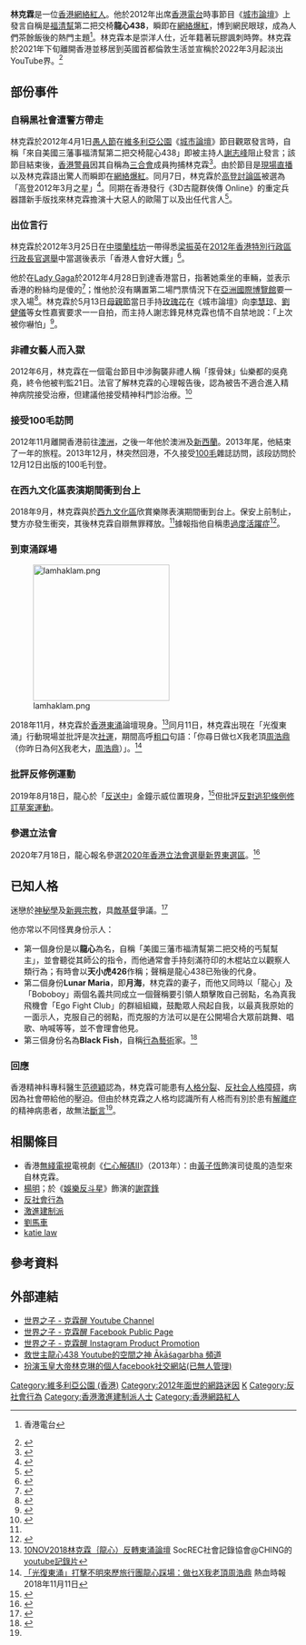 {{多個問題|
{{blpsources|time=2018-11-13T04:02:12+00:00}}
{{newsrelease|time=2018-11-13T04:02:12+00:00}}
{{original research|time=2018-11-13T04:02:12+00:00}}
{{Update|time=2018-11-11}}
}}
{{not|農心}}
{{Infobox Biography
| subject_name = 林克霖 
| 原名 = 林家永
| image_name = 
| image_size = 270px
| party = {{Nonp}}
| parents = 林鄉福、余瑞鳳
| image_caption = [[林克霖|林克霖]]與另一[[親中派|親中派]]人士黑超哥（許民楓）在酒樓飯聚（影片截圖）
| alias = 維園[[謝霆鋒|霆鋒]]、龍心、Boboboy、絕心、王小虎、猴子農、克霖醒
| date_of_birth = {{birth date and age|1976|1|18}}<!--蘋果2012年11月：35歲，壹仔2018年8月：41歲。月日未有記錄。-->
| place_of_birth = {{CHN}}[[福建省|福建省]][[福清市|福清市]]牛宅村
| date_of_death = 
| place_of_death = 
| nationality = {{CNHK}}
| occupation = IT人、行為藝術家、網絡遊戲代言人、酒店侍應、建築工人（木工）、的士司機、外賣速遞員
| height = 1.74m
| education = IVE、[[澳洲|澳洲]][[臥龍崗大學|臥龍崗大學]]碩士（2007年畢業）<ref>{{Cite news |url= https://nextplus.nextmedia.com/article/2_611956_0 |title= 【別人笑我太瘋癲】維園霆鋒走去揸的士 轉做正常人龍心：我係比較hyper |work= 壹週刊 |date= 2018-08-08 |accessdate= 2019-02-14 |archive-date= 2019-10-09 |archive-url= https://web.archive.org/web/20191009084102/https://nextplus.nextmedia.com/article/2_611956_0 |dead-url= no }}</ref>
| 父親 = 
}}

'''林克霖'''{{BD|1976年|1月18日|catIdx=L林}}是一位[[香港永久居民|香港]][[網絡紅人|網絡紅人]]。他於2012年出席[[香港電台|香港電台]]時事節目《[[城市論壇|城市論壇]]》上發言自稱是[[福建幫_(香港)|福清幫]]第二把交椅'''龍心438'''，瞬即在[[網絡爆紅|網絡爆紅]]，博到網民眼球，成為人們茶餘飯後的熱門主題<ref>{{Youtube |id= _i7J9c9aY6Q |title= 2012-04-01 城市論壇 騎呢人}} 香港電台</ref>。林克霖本是崇洋人仕，近年籍著玩膠諷刺時弊。林克霖於2021年下旬離開香港並移居到英國首都倫敦生活並宣稱於2022年3月起淡出YouTube界。<ref>{{Cite news |url= https://holiday.presslogic.com/article/308710/龍心-youtube-出位-城市論壇-淡出-行為怪異|title=網紅龍心宣稱即將離開YouTube界！重溫以往破格行為！2大原因導致標奇立異？|work= HolidaySmart |date= 2022-03-16}} </ref>

== 部份事件 ==
=== 自稱黑社會遭警方帶走 ===
林克霖於2012年4月1日[[愚人節|愚人節]]在[[維多利亞公園|維多利亞公園]]《[[城市論壇|城市論壇]]》節目觀眾發言時，自稱「來自美國三藩事福清幫第二把交椅龍心438」即被主持人[[謝志峰|謝志峰]]阻止發言；該節目結束後，[[香港警方|香港警員]]因其自稱為[[三合會|三合會]]成員拘捕林克霖<ref name="resume">{{cite news |language=zh-hant |publisher=[[頭條日報|頭條日報]] |date=2012-04-02 |page=P01 |title=自稱黑社會被捕 維園霆鋒闖城市論壇 }}</ref>。由於節目是[[現場直播|現場直播]]以及林克霖語出驚人而瞬即在[[網絡爆紅|網絡爆紅]]。同月7日，林克霖於[[高登討論區|高登討論區]]被選為「高登2012年3月之星」<ref>{{cite web |language=zh-hant |publisher=[[香港高登|香港高登]] |accessdate=2012-06-22 |page=1 |title=【投票站】高登2012年3月之星 |url=http://forum5.hkgolden.com/view.aspx?message=3645926 |archive-date=2020-03-27 |archive-url=https://web.archive.org/web/20200327214014/https://forum.hkgolden.com/thread/3645926 |dead-url=no }}</ref>。同期在香港發行《3D古龍群俠傳 Online》的重定兵器譜新手版找來林克霖擔演十大惡人的歐陽丁以及出任代言人<ref>{{cite news |language=zh-hant |publisher=[[蘋果日報_(香港)|香港蘋果日報]] |date=2012-06-22 |page=E05 |title=蘋機會：最爆代言人龍心X住玩《古龍》 }}</ref>。

=== 出位言行 ===
林克霖於2012年3月25日在[[中環|中環]][[蘭桂坊|蘭桂坊]]一帶得悉[[梁振英|梁振英]]在[[2012年香港特別行政區行政長官選舉|2012年香港特別行政區行政長官選舉]]中當選後表示「香港人會好大鑊」<ref name="CY">{{cite news |language=zh-hant |publisher=[[頭條日報|頭條日報]] |date=2012-04-02 |page=A06 |title=CY勝選日 高呼「香港大鑊」 }}</ref>。

他於在[[Lady_Gaga|Lady Gaga]]於2012年4月28日到達香港當日，指著她乘坐的車輛，並表示香港的粉絲均是傻的<ref>{{cite news |language=zh-hant |publisher=[[東方日報_(香港)|東方日報 (香港)]] |date=2012-04-29 |page=C02  |title=維園霆鋒大鬧機場 }}</ref>；惟他於沒有購置第二場門票情況下在[[亞洲國際博覽館|亞洲國際博覽館]]要一求入場<ref>{{cite news |language=zh-hant |publisher=[[明報|明報]] |date=2012-05-04 |page=C02  |title=Gaga 第二場驚現疑似假飛 紅姑保安護送免搜袋 }}</ref>。林克霖於5月13日[[母親節|母親節]]當日手持[[玫瑰花|玫瑰花]]在《城市論壇》向[[李慧琼|李慧琼]]、[[劉健儀|劉健儀]]等女性嘉賓要求一一自拍，而主持人謝志鋒見林克霖也情不自禁地說：「上次被你嚇怕」<ref>{{cite news |language=zh-hant |publisher=[[星島日報|星島日報]] |date=2012-05-14 |page=A15  |title=「維園霆鋒」 手執玫瑰玩自拍 }}</ref>。

=== 非禮女藝人而入獄 ===
2012年6月，林克霖在一個電台節目中涉胸襲非禮人稱「揼骨妹」仙樂都的吳堯堯，終令他被判監21日。法官了解林克霖的心理報告後，認為被告不適合進入精神病院接受治療，但建議他接受精神科門診治療。<ref>{{Cite news |url= https://orientaldaily.on.cc/cnt/entertainment/20121026/00282_012.html |title=龍心判監21日 求唔剪長髮 |work=東網 |date= 2012-10-26}} </ref>

=== 接受100毛訪問 ===
2012年11月離開香港前往[[澳洲|澳洲]]，之後一年他於澳洲及[[新西蘭|新西蘭]]。2013年尾，他結束了一年的旅程。2013年12月，林突然回港，不久接受[[100毛|100毛]]雜誌訪問，該段訪問於12月12日出版的100毛刊登。

=== 在西九文化區表演期間衝到台上 ===
2018年9月，林克霖與於[[西九文化區|西九文化區]]欣賞樂隊表演期間衝到台上。保安上前制止，雙方亦發生衝突，其後林克霖自辯無罪釋放。<ref name=":0" />據報指他自稱患[[注意力不足過動症|過度活躍症]]<ref name=":0">{{Cite news|url=https://hk.on.cc/hk/bkn/cnt/news/20181107/bkn-20181107160252730-1107_00822_001.html|title=涉襲擊保安法官問有無精神病　龍心：少少狂躁|author=|date=2018-11-07|work=東網|accessdate=|archive-date=2019-05-04|archive-url=https://web.archive.org/web/20190504043726/https://hk.on.cc/hk/bkn/cnt/news/20181107/bkn-20181107160252730-1107_00822_001.html|dead-url=no}}</ref>。

=== 到東涌踩場 ===
{{Further|光復東涌}}
[[File:lamhaklam.png|240px]]

2018年11月，林克霖於[[香港|香港]][[東涌_(香港)|東涌]]論壇現身。<ref>[https://youtube.com/watch?v=mmkOtIjpOnQ 10NOV2018林克霖｛龍心）反轉東涌論壇] {{Wayback|url=https://youtube.com/watch?v=mmkOtIjpOnQ |date=20200327214003 }} SocREC社會記錄協會@CHING的[[youtube|youtube]][[記錄片|記錄片]]</ref>同月11日，林克霖出現在「光復東涌」行動現場並批評是次[[社運|社運]]，期間高呼[[粗口|粗口]]句語：「你尋日做乜X我老頂[[周浩鼎|周浩鼎]]（你昨日為何[[粵語髒話#用字|X]]我老大，[[周浩鼎|周浩鼎]]）」。<ref>[http://www.passiontimes.hk/article/11-11-2018/49231 「光復東涌」打擊不明來歷旅行團龍心踩場：做乜X我老頂周浩鼎] {{Wayback|url=http://www.passiontimes.hk/article/11-11-2018/49231 |date=20200327214007 }} 熱血時報 2018年11月11日</ref>

=== 批評反修例運動 ===
2019年8月18日，龍心於「[[反送中|反送中]]」金鐘示威位置現身，<ref>{{Cite web |url=https://youtube.com/watch?v=vpNIAdrbSb0 |title=「龍心」現身金鐘示威現場 |access-date=2019-09-02 |archive-date=2020-08-13 |archive-url=https://web.archive.org/web/20200813223154/https://www.youtube.com/watch?v=vpNIAdrbSb0 |dead-url=no }}</ref>但批評[[反對逃犯條例修訂草案運動|反對逃犯條例修訂草案運動]]。

=== 參選立法會 ===
2020年7月18日，龍心報名參選[[2020年香港立法會選舉|2020年香港立法會選舉]][[新界東選區|新界東選區]]。<ref>{{Cite news|url=https://www.thestandnews.com/politics/立會選舉-多名現任建制派功能組別報名參選-龍心-林克霖報名選新東/|title=【立會選舉】多名建制派功能組別議員報名爭連任　「龍心」、陳玉娥選新東|date=2020-07-18|work=立場新聞|accessdate=2021-06-27|archive-date=2020-09-30|archive-url=https://web.archive.org/web/20200930065022/https://www.thestandnews.com/politics/%E7%AB%8B%E6%9C%83%E9%81%B8%E8%88%89-%E5%A4%9A%E5%90%8D%E7%8F%BE%E4%BB%BB%E5%BB%BA%E5%88%B6%E6%B4%BE%E5%8A%9F%E8%83%BD%E7%B5%84%E5%88%A5%E5%A0%B1%E5%90%8D%E5%8F%83%E9%81%B8-%E9%BE%8D%E5%BF%83-%E6%9E%97%E5%85%8B%E9%9C%96%E5%A0%B1%E5%90%8D%E9%81%B8%E6%96%B0%E6%9D%B1/|dead-url=no}}</ref>

== 已知人格 ==
迷戀於[[神秘學|神秘學]]及[[新興宗教|新興宗教]]，具[[敵基督|敵基督]]爭議。<ref>{{cite news |language=zh-hant |publisher=[[頭條日報|頭條日報]] |date=2012-04-03 |page=P08 |title=騎呢「維園霆鋒」創「神教」救世人 }}</ref>

他亦常以不同怪異身份示人：
* 第一個身份是以'''龍心'''為名，自稱「美國三藩市福清幫第二把交椅的丐幫幫主」，並會聽從其師公的指令，而他通常會手持刻滿符印的木棍站立以觀察人類行為；有時會以'''天小虎426'''作稱；聲稱是龍心438已殆後的代身。
* 第二個身份'''Lunar Maria'''，即'''月海'''，林克霖的妻子，而他又同時以「龍心」及「Boboboy」兩個名義共同成立一個聲稱要引領人類擊敗自己弱點，名為真我飛機會「Ego Fight Club」的群組組織，鼓勵眾人飛起自我，以最真我原始的一面示人，克服自己的弱點，而克服的方法可以是在公開場合大眾前跳舞、唱歌、吶喊等等，並不會理會他見。
* 第三個身份名為'''Black Fish'''，自稱[[行為藝術|行為藝術]]家。<ref name="DID">{{cite news |language=zh-hant |publisher=[[香港蘋果日報|蘋果日報]] |date=2012-04-08 |page=A06 |title=正常泳客變丐幫幫主變本尊遺孀變藝術家「維園霆鋒」三度變身識女仔 }}</ref>
=== 回應 ===
香港精神科專科醫生[[范德穎|范德穎]]認為，林克霖可能患有[[人格分裂|人格分裂]]、[[反社会人格障碍|反社会人格障碍]]，病因為社會帶給他的壓迫。但由於林克霖之人格均認識所有人格而有別於患有[[解離症|解離症]]的精神病患者，故無法[[斷言|斷言]]<ref name="resume" />。

== 相關條目 ==
* 香港[[無綫電視|無綫電視]]電視劇《[[仁心解碼II|仁心解碼II]]》（2013年）：由[[黃子恆|黃子恆]]飾演司徒風的造型來自林克霖。
* [[楊明|楊明]]；於《[[娛樂反斗星|娛樂反斗星]]》飾演的[[謝霆鋒|謝霆鋒]]
* [[反社會行為|反社會行為]]
* [[激進建制派|激進建制派]]
* [[劉馬車|劉馬車]]
* [[katie_law|katie law]]

== 參考資料 ==
{{reflist|2}}

== 外部連結 ==
{{commons|Category:Lam Hak Lam|林克霖}}

* [http://youtube.com/WorldSonnie 世界之子 - 克霖醒 Youtube Channel<includeonly></includeonly>]
* [http://facebook.com/WorldSonnie 世界之子 - 克霖醒 Facebook Public Page <includeonly></includeonly>]{{Wayback|url=http://facebook.com/WorldSonnie |date=20190902085149 }}
* [https://instagram.com/WorldSonnie/ 世界之子 - 克霖醒 Instagram Product Promotion ]
* [http://youtube.com/user/PlanetXnibiro 救世主龍心438 Youtube的空間之神 Ākāśagarbha 頻道]{{Wayback|url=http://youtube.com/user/PlanetXnibiro |date=20120811075035 }}
* [https://facebook.com/Recharging 扮演玉皇大帝林克琳的個人facebook社交網站(已無人管理)]{{Dead link|date=2020年1月 |bot=InternetArchiveBot |fix-attempted=yes }}

[[Category:維多利亞公園_(香港)|Category:維多利亞公園 (香港)]]
[[Category:2012年面世的網路迷因|Category:2012年面世的網路迷因]]
[[Category:林姓|K]]
[[Category:反社會行為|Category:反社會行為]]
[[Category:香港激進建制派人士|Category:香港激進建制派人士]]
[[Category:香港網路紅人|Category:香港網路紅人]]